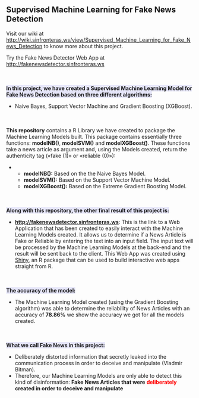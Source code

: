 == Supervised Machine Learning for Fake News Detection ==
Visit our wiki at http://wiki.sinfronteras.ws/view/Supervised_Machine_Learning_for_Fake_News_Detection to know more about this project.

Try the Fake News Detector Web App at http://fakenewsdetector.sinfronteras.ws


<br />
<br />
<span style="background:#E6E6FA ">'''In this project, we have created a Supervised Machine Learning Model for Fake News Detection based on three different algorithms:'''</span>
*Naive Bayes, Support Vector Machine and Gradient Boosting (XGBoost).


<br />
<br />
'''This repository''' contains a R Library we have created to package the Machine Learning Models built. This package contains essentially three functions: '''modelNB()''',  '''modelSVM()''' and '''modelXGBoost()'''. These functions take a news article as argument and, using the Models created, return the authenticity tag («fake (1)» or «reliable (0)»):
**'''modelNB():''' Based on the the Naive Bayes Model.
**'''modelSVM():''' Based on the Support Vector Machine Model.
**'''modelXGBoost():''' Based on the Extreme Gradient Boosting Model.


<br />
<br />
<span style="background:#E6E6FA ">''' Along with this repository, the other final result of this project is:'''</span>
*<span style="color:#FF0000">'''http://fakenewsdetector.sinfronteras.ws'''</span>: This is the link to a Web Application that has been created to easily interact with the Machine Learning Models created. It allows us to determine if a News Article is Fake or Reliable by entering the text into an input field. The input text will be processed by the Machine Learning Models at the back-end and the result will be sent back to the client. This Web App was created using [http://shiny.rstudio.com/ Shiny], an R package that can be used to build interactive web apps straight from R.


<br />
<br />
<span style="background:#E6E6FA "> '''The accuracy of the model:'''</span>
*The Machine Learning Model created (using the Gradient Boosting algorithm) was able to determine the reliability of News Articles with an accuracy of '''78.86%''' we show the accuracy we got for all the models created.


<br />
<br />
<span style="background:#E6E6FA "> '''What we call Fake News in this project:'''</span>
*Deliberately distorted information that secretly leaked into the communication process in order to deceive and manipulate (Vladmir Bitman).
*Therefore, our Machine Learning Models are only able to detect this kind of disinformation: '''Fake News Articles that were''' <span style="color:#FF0000">'''deliberately'''</span> '''created in order to deceive and manipulate'''


